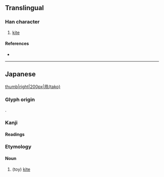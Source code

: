 {{character info/new}}
==Translingual==

===Han character===
{{Han char|rn=16|rad=几|as=03|sn=5|four=|canj=HNLB|ids=⿵⺇巾}}

# [[kite]]

====References====
* {{Han ref|kx=0134.081|dkj=01749|dj=0299.190|hdz=10276.111|uh=51E7|ud=20967}}

----

==Japanese==
[[file:Takoagetaikai873.JPG|thumb|right|200px|凧(tako)]]

===Glyph origin===
{{ja-etym-kokuji}}.

===Kanji===
{{ja-kanji|grade=n|rs=几03}}

====Readings====
{{ja-readings
|kun=たこ-, いかのぼり
}}

===Etymology===
{{ja-kanjitab|たこ|yomi=k}}

====Noun====
{{ja-noun|たこ}}

# (toy) [[kite]] {{gloss|a tethered object lifted by wind}}